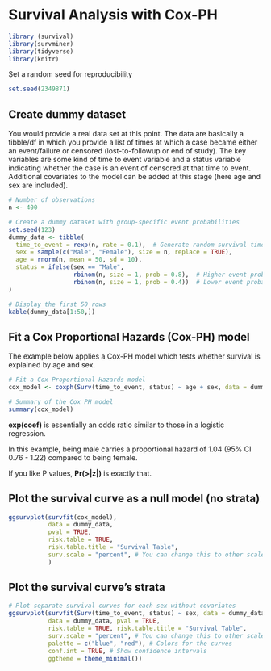 # Survival Analysis with Cox-PH

```r
library (survival)
library(survminer)
library(tidyverse)
library(knitr)
```

Set a random seed for reproducibility

```r
set.seed(2349871)
```

## Create dummy dataset

You would provide a real data set at this point. The data are basically a tibble/df in which you provide a list of times at which a case became either an event/failure or censored (lost-to-followup or end of study). The key variables are some kind of time to event variable and a status variable indicating whether the case is an event of censored at that time to event. Additional covariates to the model can be added at this stage (here age and sex are included).

```r

# Number of observations
n <- 400  

# Create a dummy dataset with group-specific event probabilities
set.seed(123)
dummy_data <- tibble(
  time_to_event = rexp(n, rate = 0.1),  # Generate random survival times
  sex = sample(c("Male", "Female"), size = n, replace = TRUE),
  age = rnorm(n, mean = 50, sd = 10),
  status = ifelse(sex == "Male", 
                  rbinom(n, size = 1, prob = 0.8),  # Higher event probability for males
                  rbinom(n, size = 1, prob = 0.4))  # Lower event probability for females
)

# Display the first 50 rows
kable(dummy_data[1:50,])
```

## Fit a Cox Proportional Hazards (Cox-PH) model

The example below applies a Cox-PH model which tests whether survival is explained by age and sex.

```r
# Fit a Cox Proportional Hazards model
cox_model <- coxph(Surv(time_to_event, status) ~ age + sex, data = dummy_data)

# Summary of the Cox PH model
summary(cox_model)

```

**exp(coef)** is essentially an odds ratio similar to those in a logistic regression.

In this example, being male carries a proportional hazard of 1.04 (95% CI 0.76 - 1.22) compared to being female.

If you like P values, **Pr(\>\|z\|)** is exactly that.

## Plot the survival curve as a null model (no strata)

```r
ggsurvplot(survfit(cox_model), 
           data = dummy_data, 
           pval = TRUE,
           risk.table = TRUE, 
           risk.table.title = "Survival Table",
           surv.scale = "percent", # You can change this to other scales like "probability"
           )
```

## Plot the survival curve's strata

```r
# Plot separate survival curves for each sex without covariates
ggsurvplot(survfit(Surv(time_to_event, status) ~ sex, data = dummy_data), 
           data = dummy_data, pval = TRUE, 
           risk.table = TRUE, risk.table.title = "Survival Table",
           surv.scale = "percent", # You can change this to other scales like "probability"
           palette = c("blue", "red"), # Colors for the curves
           conf.int = TRUE, # Show confidence intervals
           ggtheme = theme_minimal())

```
